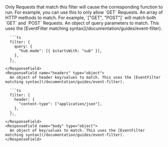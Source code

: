 <ResponseField name="filter" type="RequestFilter" >
  Only Requests that match this filter will cause the corresponding function to run. For example, you can use this to only allow `GET` Requests.

  <Expandable title="options">
    <ResponseField name="method" type="array">
      An array of HTTP methods to match. For example, `["GET", "POST"]` will match both `GET` and `POST` Requests.
    </ResponseField>
    <ResponseField name="query" type="object">
      An object of query parameters to match. This uses the [EventFilter matching syntax](/documentation/guides/event-filter).

      ```ts
      filter: {
        query: {
          "hub.mode": [{ $startsWith: "sub" }],
        },
      },
      ```
    </ResponseField>
    <ResponseField name="headers" type="object">
      An object of header key/values to match. This uses the [EventFilter matching syntax](/documentation/guides/event-filter).

      ```ts
      filter: {
        header: {
          "content-type": ["application/json"],
        },
      },
      ```
    </ResponseField>
    <ResponseField name="body" type="object">
      An object of key/values to match. This uses the [EventFilter matching syntax](/documentation/guides/event-filter).
    </ResponseField>

  </Expandable>

</ResponseField>
